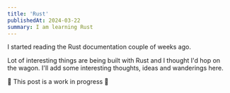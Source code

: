 ```yaml
---
title: 'Rust'
publishedAt: 2024-03-22
summary: I am learning Rust
---
```


I started reading the Rust documentation couple of weeks ago.

Lot of interesting things are being built with Rust and I thought I'd hop on the wagon.
I'll add some interesting thoughts, ideas and wanderings here.

🚧 This post is a work in progress 🚧
